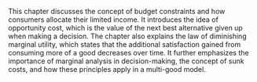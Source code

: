 This chapter discusses the concept of budget constraints and how consumers allocate their limited income. It introduces the idea of opportunity cost, which is the value of the next best alternative given up when making a decision. The chapter also explains the law of diminishing marginal utility, which states that the additional satisfaction gained from consuming more of a good decreases over time. It further emphasizes the importance of marginal analysis in decision-making, the concept of sunk costs, and how these principles apply in a multi-good model.